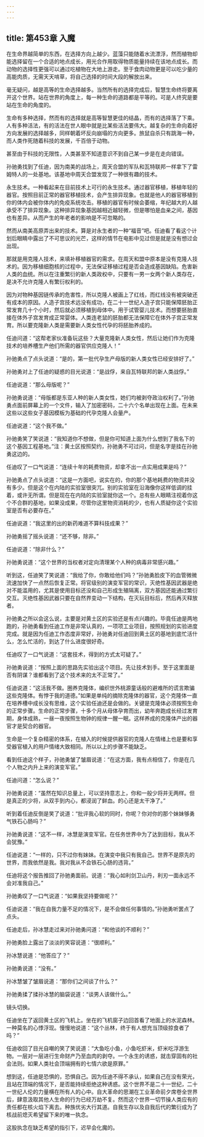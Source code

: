 ```yaml
---
---
---
```

title: 第453章 入魔
---



在生命界越简单的东西，在选择方向上越少。蓝藻只能随着水流漂浮，然而植物却能选择留在一个合适的地点成长，用光合作用取得物质能量持续在该地点成长。而动物的选择性更强可以通过吃植物在大地上游走。至于食肉动物更是可以吃少量的高能肉质，无需天天啃草，将自己选择的时间大段的解放出来。

毫无疑问，越是高等的生命选择越多。当然所有的选择完成后，智慧生命终将要离开这个世界。站在世界的角度上，每一种生命的道路都是平等的。可是人终究是要站在生命的角度的。

生命有多种选择，然而有的选择就是高等智慧更佳的结晶，而有的选择落了下乘。人有多种活法，有的活法在世人眼中就是比某些活法要伟大。越复杂的生命向着好方向发展的选择越多，同样朝着坏反向崩塌的方向更多。旅鼠自杀只有跳海一种，而人类作死随着科技的发展，千百倍于动物。

甚至由于科技的无限性，人类甚至不知道意识不到自己某一步是在走向错误。

孙驰勇找到了任迪，因为南美的战场上，周天合盟的军队和瓦特联邦一样拿下了雷姆特人的一处基地。该基地中周天合盟发现了一种很有趣的技术。

永生技术。一种看起来在目前技术上可行的永生技术。通过器官移植，移植年轻的器官。按照目前正常的器官移植技术，会产生排异现象。也就是他人的器官移植到你的体内会被你体内的免疫系统攻击。移植的器官有时候会萎缩，年纪越大的人越承受不了排异现象。这种排异现象基因越相近越轻微，但是哪怕是血亲之间，基因也有差异。从而产生的年老者的影响是不可忽略的。

然而从南美高原弄出来的技术。算是对永生者的一种“福音”吧。任迪看了看这个计划后眼睛中露出了不可思议的光芒，这样的情节在电影中见过但是就是没有想过会出现。

那就是用克隆人技术，来填补移植器官的需求。在周天和盟中原本是没有克隆人技术的。因为移植细胞核的过程中，无法保证移植过程是否会造成基因缺陷。危害新人类的血统。所以在注重繁衍的新人类政权中，只要有一男一女两个新人类存在，是决不允许克隆人有繁衍权利的。

因为对物种基因链传承的危害性，所以克隆人被画上了红线，而红线没有被突破还有成本的原因。人造子宫技术远没有成功，在二十一世纪人造子宫只能保障胚胎正常发育几十个小时，然后就必须移植到母体中。用于试管婴儿技术。而想要胚胎直接在体外子宫发育成正常婴体。人类连老鼠的胚胎都无法保障它在体外子宫正常发育。所以要克隆新人类是需要新人类女性代孕的将胚胎养成的。

任迪问道：“这帮老家伙准备玩这些？大量克隆新人类女性，然后让她们作为克隆技术的培养槽生产他们所需的器官供应克隆人！”

孙驰勇点了点头说道：“是的，第一批代孕生产母版的新人类女性已经安排好了。”

孙驰勇对上了任迪的疑惑的目光说道：“是战俘，来自瓦特联邦的新人类战俘。”

任迪说道：“那么母版呢？”

孙驰勇说道：“母版都是东亚人种的新人类女性，她们均被剥夺政治权利了。”孙驰勇点面前屏幕上的一个文件，输入了加密密码，二十六个名单出现在上面。在未来这些以这些女子基因模板为基础的代孕克隆人会量产。

任迪说道：“这个我不做。”

孙驰勇笑了笑说道：“我知道你不想做，但是你可知道上面为什么想到了我名下的这个基因工程基地。”注：黄土区按照契约，孙驰勇不可过问，但是名字是挂在孙驰勇这边的。

任迪叹了一口气说道：“连续十年的耗费物资，却拿不出一点实用成果是吗？”

孙驰勇点了点头说道：“这是一方面吧，说实在的，你的那个基地耗费的物资并没有多少。但是这个在内陆的实验室很突兀。别的实验室在沿海像你这样低调的挂着，或许无所谓。但是现在在内陆的实验室就你这一个。总有些人眼睛注视着你这个不合群的基地，如果没成果，尽管你这里物资消耗的少，也有人质疑你这个实验室是否有必要存在。”

任迪说道：“我这里的出的新药难道不算科技成果？”

孙驰勇摇了摇头说道：“还不够，除非。”

任迪说道：“除非什么？”

孙驰勇说道：“这个世界的当权者对定向清理某个人种的病毒非常感兴趣。”

听到这，任迪笑了笑说道：“我给了你，你敢给他们吗？”孙驰勇脸皮下的血管微微流速加快了一点然后恢复正常。将官级别的演变军官的常识，灭绝性基因武器是绝对不能滥用的，尤其是使用目标还没和自己形成生殖隔离，双方基因还能通过繁衍交互。灭绝性基因武器只要在自然界变动一下结构，在灭玩目标后，然后再灭释放者。

孙驰勇之所以会这么说，主要是对黄土区的实验还是有点兴趣的。毕竟任迪是两地跑的，孙驰勇看到任迪工作是非常认真的，一项项工业项目，按照规划的实验进度完成。就是因为任迪工作态度非常好，孙驰勇对任迪回到黄土区的基地到底忙活什么，怎么忙活的，到达了什么进度很好奇。

任迪叹了一口气说道：“这套技术，得到的方式太可疑了。”

孙驰勇说道：“按照上面的思路先实验出这个项目。先让技术到手。至于这里面是否有阴谋？谁都看到了这个技术来的太不正常了。”

任迪说道：“这活我不做。圈养克隆体，编织世外桃源童话般的避难所的谎言欺骗这些克隆体。有悖于我的道德。”如果是单纯的摘除克隆体的器官，这个克隆体一直在培养槽中成长没有思维，这个实验任迪还是会做的。关键是克隆体必须按照生命的正常步骤。生命的正常步骤，十多个月从母体孕育而出，幼年奔跑成长经过发育期，身体成熟，一昼一夜按照生物钟的规律一醒一眠。这样养成的克隆体产出的器官才是契合的器官。

生命是一个复杂精密的体系，在植入的时候提供器官的克隆人在情绪上也是要和享受器官植入的用户情绪大致相同。所以以上的步骤不能缺乏。

看到任迪这个样子，孙驰勇皱了皱眉说道：“在这方面，我有点相信了，你是在几个人物之内升上来的演变军官。”

任迪问道：“怎么说？”

孙驰勇说道：“虽然在知识总量上，可以坚持意志上，你和一般少将并无两样。但是真正的少将，从双手到内心，都浸润了鲜血。的心还是太干净了。”

听到着任迪反倒是笑了说道：“批评我心软的同时，你呢？你对你的那个妹妹够勇气铁石心肠吗？”

孙驰勇说道：“这不一样，冰慧是演变军官。在任务世界中为了达到目标，我从不会犹豫。”

任迪说道：“一样的，只不过你有妹妹。在演变中我只有我自己。世界不是原先的世界，而我依然是我。我对我从不会铁石心肠的违背。”

任迪将这个报告推回了孙驰勇面前。说道：“我心如利剑卫山丹，利刃一面永远不会对准我自己。”

孙驰勇叹了一口气说道：“如果我坚持要做呢？”

任迪说道：“我在自我力量不足的情况下，是不会做任何事情的。”孙驰勇听罢点了点头。

任迪走后，孙冰慧走过来对孙驰勇问道：“和他谈的不顺利？”

孙驰勇脸上露出了淡淡的笑容说道：“很顺利。”

孙冰慧说道：“他答应了？”

孙驰勇说道：“没有。”

孙冰慧皱了皱眉说道：“那你们之间谈了什么？”

孙驰勇揉了揉孙冰慧的脑袋说道：“谈男人该做什么。”

镜头切换。

任迪坐在了返回黄土区的飞机上。坐在的飞机窗子边回首看了地面上的水泥森林。一种莫名的心悸浮现。慢慢地说道：“这个丛林，终于有人想充当顶级掠食者了吗？”

任迪收回了目光自嘲的笑了笑说道：“大鱼吃小鱼，小鱼吃虾米，虾米吃浮游生物。一层对一层进行生命财产乃至血肉的剥夺。一个永生的诱惑，就击穿固有的社会法则。如果人类社会顶端拥有的七情六欲是原罪。”

想到这，任迪是恐惧的，恐惧自己。因为任迪不得不承认，如果自己在没有荣光，且站在顶端的情况下，是否能持续拒绝这种诱惑。这个世界不是二十一世纪，二十一世纪人伦的力量横在所有人的心中。自大革命的思潮在工业革命前夕席卷全世界后，肆意汲取其他人生命的行为已经万劫不复。然而这个世界一切节操人类应有的责任都在核火焰下离去。种族优劣大行其道。自我生存以及自我后代的繁衍成为了核战前熄灭希望留下来的唯一执念。

这股执念在缺乏希望的指引下，迟早会化魔的。